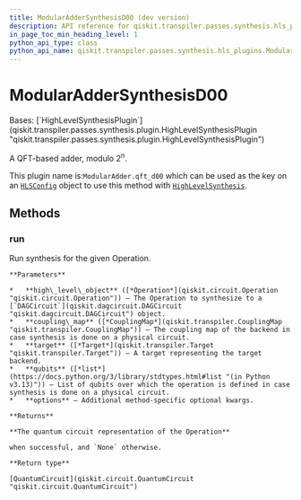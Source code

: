 ```yaml
---
title: ModularAdderSynthesisD00 (dev version)
description: API reference for qiskit.transpiler.passes.synthesis.hls_plugins.ModularAdderSynthesisD00 in the dev version of qiskit
in_page_toc_min_heading_level: 1
python_api_type: class
python_api_name: qiskit.transpiler.passes.synthesis.hls_plugins.ModularAdderSynthesisD00
---
```


# ModularAdderSynthesisD00

<Class id="qiskit.transpiler.passes.synthesis.hls_plugins.ModularAdderSynthesisD00" isDedicatedPage={true} github="https://github.com/Qiskit/qiskit/tree/main/qiskit/transpiler/passes/synthesis/hls_plugins.py#L1660-L1671" signature="qiskit.transpiler.passes.synthesis.hls_plugins.ModularAdderSynthesisD00" modifiers="class">
  Bases: [`HighLevelSynthesisPlugin`](qiskit.transpiler.passes.synthesis.plugin.HighLevelSynthesisPlugin "qiskit.transpiler.passes.synthesis.plugin.HighLevelSynthesisPlugin")

  A QFT-based adder, modulo $2^n$.

  This plugin name is:`ModularAdder.qft_d00` which can be used as the key on an [`HLSConfig`](qiskit.transpiler.passes.HLSConfig "qiskit.transpiler.passes.HLSConfig") object to use this method with [`HighLevelSynthesis`](qiskit.transpiler.passes.HighLevelSynthesis "qiskit.transpiler.passes.HighLevelSynthesis").

  ## Methods

  ### run

  <Function id="qiskit.transpiler.passes.synthesis.hls_plugins.ModularAdderSynthesisD00.run" github="https://github.com/Qiskit/qiskit/tree/main/qiskit/transpiler/passes/synthesis/hls_plugins.py#L1667-L1671" signature="run(high_level_object, coupling_map=None, target=None, qubits=None, **options)">
    Run synthesis for the given Operation.

    **Parameters**

    *   **high\_level\_object** ([*Operation*](qiskit.circuit.Operation "qiskit.circuit.Operation")) – The Operation to synthesize to a [`DAGCircuit`](qiskit.dagcircuit.DAGCircuit "qiskit.dagcircuit.DAGCircuit") object.
    *   **coupling\_map** ([*CouplingMap*](qiskit.transpiler.CouplingMap "qiskit.transpiler.CouplingMap")) – The coupling map of the backend in case synthesis is done on a physical circuit.
    *   **target** ([*Target*](qiskit.transpiler.Target "qiskit.transpiler.Target")) – A target representing the target backend.
    *   **qubits** ([*list*](https://docs.python.org/3/library/stdtypes.html#list "(in Python v3.13)")) – List of qubits over which the operation is defined in case synthesis is done on a physical circuit.
    *   **options** – Additional method-specific optional kwargs.

    **Returns**

    **The quantum circuit representation of the Operation**

    when successful, and `None` otherwise.

    **Return type**

    [QuantumCircuit](qiskit.circuit.QuantumCircuit "qiskit.circuit.QuantumCircuit")
  </Function>
</Class>

